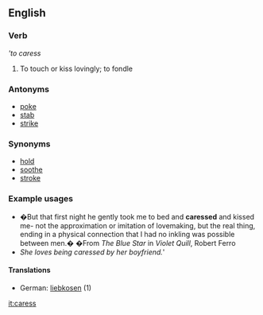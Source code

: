 ==English==
===Verb===
'''to caress''
# To touch or kiss lovingly; to fondle
===Antonyms===
* [[poke]]
* [[stab]]
* [[strike]]
===Synonyms===
* [[hold]]
* [[soothe]]
* [[stroke]]
===Example usages===
* �But that first night he gently took me to bed and '''caressed''' and kissed me- not the approximation or imitation of lovemaking, but the real thing, ending in a physical connection that I had no inkling was possible between men.� �From ''The Blue Star'' in ''Violet Quill'', Robert Ferro
* ''She loves being caressed by her boyfriend.'''
====Translations====
*German: [[liebkosen]] (1)

[[it:caress]]
